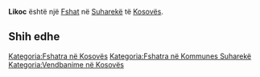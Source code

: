 {{Fshat në Kosovës
 | Emri                = Likoc
| sqi_N_name = Likoc
| sqi_N_FULL_NAME_RO = Likoc
| sqi_N_FULL_NAME_ND_RO = Likoc
| sqi_N_SORT_NAME_RG = LIKOC
| sqi_N_FULL_NAME_RG = Likoc
| sqi_N_FULL_NAME_ND_RG = Likoc
| sqi_V_name = Likovc
| sqi_V_FULL_NAME_RO = Likovc Likofc
| sqi_V_FULL_NAME_ND_RO = Likovc Likofc
| sqi_V_SORT_NAME_RG = LIKOVC LIKOFC
| sqi_V_FULL_NAME_RG = Likovc Likofc
| sqi_V_FULL_NAME_ND_RG = Likovc Likofc
| srp_N_name = Likovac
| srp_N_FULL_NAME_RO = Likovac
| srp_N_FULL_NAME_ND_RO = Likovac
| srp_N_SORT_NAME_RG = LIKOVAC
| srp_N_FULL_NAME_RG = Likovac
| srp_N_FULL_NAME_ND_RG = Likovac
| srp_NS_name = Ликовац
| srp_NS_FULL_NAME_RO = Ликовац
| srp_NS_FULL_NAME_ND_RO = Ликовац
| srp_NS_SORT_NAME_RG = ЛИКОВАЦ
| srp_NS_FULL_NAME_RG = Ликовац
| srp_NS_FULL_NAME_ND_RG = Ликовац

 | Emri (Rasa dhanore) = 
 | Figura              = 
 | Shteti              = Kosovo
 | Komuna              = Suharekë
 | Kodi postar         = 
 | Sipërfaqja          = 

 | Popullsia           = 

 | Regj. i popullsisë  = 
 | Dend. e popullsisë  = 
 | Faqja zyrtare       = 
 <!--- Koordinatat ----> 
 | Gjerësia            = 42.665
 | Gjatësia            = 20.770556
 | Lartësia            = 
}}
'''Likoc''' është një [[Fshat]] në [[Suharekë]] të [[Kosovës]].

<!-- == Gjeografia == -->
<!-- == Historia == -->
<!-- == Demografia == -->
== Shih edhe ==
{{Komuna Suharekë}}
{{Kosovo-Administrata-Cung}}

[[Kategoria:Fshatra në Kosovës]]
[[Kategoria:Fshatra në Kommunes Suharekë]]
[[Kategoria:Vendbanime në Kosovës]]